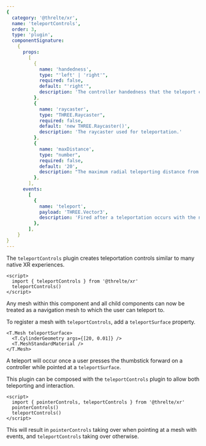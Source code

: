 ```yaml
---
{
  category: '@threlte/xr',
  name: 'teleportControls',
  order: 3,
  type: 'plugin',
  componentSignature:
    {
      props:
        [
          {
            name: 'handedness',
            type: "'left' | 'right'",
            required: false,
            default: "'right'",
            description: 'The controller handedness that the teleport controls is linked to.'
          },
          {
            name: 'raycaster',
            type: "THREE.Raycaster",
            required: false,
            default: 'new THREE.Raycaster()',
            description: 'The raycaster used for teleportation.'
          },
          {
            name: 'maxDistance',
            type: "number",
            required: false,
            default: '20',
            description: "The maximum radial teleporting distance from the user's current origin, in meters."
          },
        ],
      events:
        [
          {
            name: 'teleport',
            payload: 'THREE.Vector3',
            description: 'Fired after a teleportation occurs with the new location as the payload.'
          },
        ],
    }
}
---
```


The `teleportControls` plugin creates teleportation controls similar to many native XR experiences.

```svelte
<script>
  import { teleportControls } from '@threlte/xr'
  teleportControls()
</script>
```

Any mesh within this component and all child components can now be treated as a navigation mesh to which the user can teleport to.

To register a mesh with `teleportControls`, add a `teleportSurface` property.

```svelte
<T.Mesh teleportSurface>
  <T.CylinderGeometry args={[20, 0.01]} />
  <T.MeshStandardMaterial />
</T.Mesh>
```

A teleport will occur once a user presses the thumbstick forward on a controller while pointed at a `teleportSurface`.

This plugin can be composed with the `teleportControls` plugin to allow both teleporting and interaction.

```svelte
<script>
  import { pointerControls, teleportControls } from '@threlte/xr'
  pointerControls()
  teleportControls()
</script>
```

This will result in `pointerControls` taking over when pointing at a mesh with events, and `teleportControls` taking over otherwise.

<Example path="xr/teleport-controls" />
